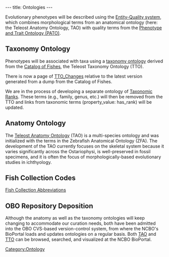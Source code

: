 ---
title: Ontologies
---

Evolutionary phenotypes will be described using the [http://www.bioontology.org/wiki/index.php/PATO:About Entity-Quality system], which combines morphological terms from an anatomical ontology (here: the Teleost Anatomy Ontology, TAO) with quality terms from the [http://www.bioontology.org/wiki/index.php/PATO:Main_Page Phenotype and Trait Ontology (PATO)].

== Taxonomy Ontology ==

Phenotypes will be associated with taxa using a [[taxonomy ontology]] derived from the [http://www.calacademy.org/RESEARCH/ichthyology/catalog/fishcatsearch.html Catalog of Fishes], the Teleost Taxonomy Ontology (TTO).

There is now a page of [[TTO_Changes]] relative to the latest version generated from a dump from the Catalog of Fishes.

We are in the process of developing a separate ontology of [[Taxonomic Ranks]].  These terms (e.g., family, genus, etc.) will then be removed from the TTO and links from taxonomic terms (property_value: has_rank) will be updated.

== Anatomy Ontology ==

The [[Teleost Anatomy Ontology]] (TAO)  is a multi-species ontology and was initialized with the terms in the Zebrafish Anatomical Ontology (ZFA). The development of the TAO currently focuses on the skeletal system because it varies significantly across the Ostariophysi, is well-preserved in fossil specimens, and it is often the focus of morphologically-based evolutionary studies in ichthyology.

== Fish Collection Codes ==

[https://obo.svn.sourceforge.net/viewvc/obo/phenote/trunk/obo-files/fish_collection_abbreviation.obo?view=markup Fish Collection Abbreviations]

== OBO Repository Deposition ==

Although the anatomy as well as the taxonomy ontologies will keep changing to accommodate our curation needs, both have been admitted into the OBO CVS-based version-control system, from where the NCBO's BioPortal loads and updates ontologies on a regular basis.  Both [http://www.bioontology.org/ncbo/faces/pages/ontology_details.xhtml?ontology_display_name=Teleost%20anatomy%20and%20development%20(TAO) TAO] and [http://www.bioontology.org/ncbo/faces/pages/ontology_details.xhtml?ontology_display_name=Teleost%20taxonomy TTO] can be browsed, searched, and visualized at the NCBO BioPortal.

[[Category:Ontology]]